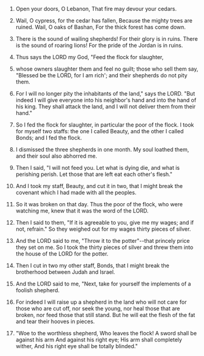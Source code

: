 
1. Open your doors, O Lebanon, That fire may devour your cedars.

2. Wail, O cypress, for the cedar has fallen, Because the mighty trees are ruined. Wail, O oaks of Bashan, For the thick forest has come down.

3. There is the sound of wailing shepherds! For their glory is in ruins. There is the sound of roaring lions! For the pride of the Jordan is in ruins.

4. Thus says the LORD my God, "Feed the flock for slaughter,

5. whose owners slaughter them and feel no guilt; those who sell them say, "Blessed be the LORD, for I am rich'; and their shepherds do not pity them.

6. For I will no longer pity the inhabitants of the land," says the LORD. "But indeed I will give everyone into his neighbor's hand and into the hand of his king. They shall attack the land, and I will not deliver them from their hand."

7. So I fed the flock for slaughter, in particular the poor of the flock. I took for myself two staffs: the one I called Beauty, and the other I called Bonds; and I fed the flock.

8. I dismissed the three shepherds in one month. My soul loathed them, and their soul also abhorred me.

9. Then I said, "I will not feed you. Let what is dying die, and what is perishing perish. Let those that are left eat each other's flesh."

10. And I took my staff, Beauty, and cut it in two, that I might break the covenant which I had made with all the peoples.

11. So it was broken on that day. Thus the poor of the flock, who were watching me, knew that it was the word of the LORD.

12. Then I said to them, "If it is agreeable to you, give me my wages; and if not, refrain." So they weighed out for my wages thirty pieces of silver.

13. And the LORD said to me, "Throw it to the potter"--that princely price they set on me. So I took the thirty pieces of silver and threw them into the house of the LORD for the potter.

14. Then I cut in two my other staff, Bonds, that I might break the brotherhood between Judah and Israel.

15. And the LORD said to me, "Next, take for yourself the implements of a foolish shepherd.

16. For indeed I will raise up a shepherd in the land who will not care for those who are cut off, nor seek the young, nor heal those that are broken, nor feed those that still stand. But he will eat the flesh of the fat and tear their hooves in pieces.

17. "Woe to the worthless shepherd, Who leaves the flock! A sword shall be against his arm And against his right eye; His arm shall completely wither, And his right eye shall be totally blinded."


